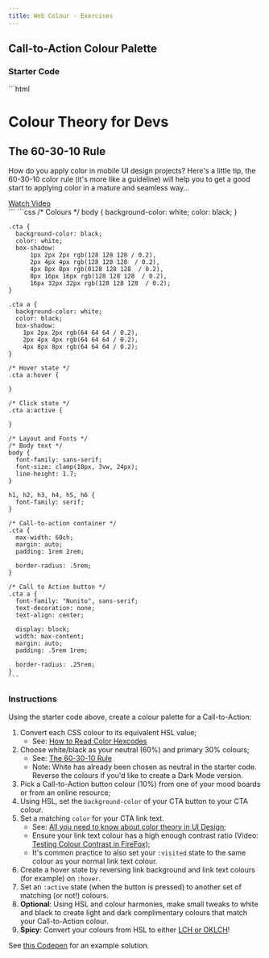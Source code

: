 ```yaml
---
title: Web Colour - Exercises
---
```


## Call-to-Action Colour Palette
### Starter Code
<Tabs>
  <TabItem label="index.html">
    ```html
    <h1>Colour Theory for Devs</h1>
    <article class="cta">
      <h2>The 60-30-10 Rule</h2>
      <p>How do you apply color in mobile UI design projects? Here's a little tip, the 60-30-10 color rule (it's more like a guideline) will help you to get a good start to applying color in a mature and seamless way...</p>
      <a href="https://www.youtube.com/watch?v=UWwNIMHFdW4">Watch Video</a>
    </article>
    ```
  </TabItem>
  <TabItem label="style.css">
    ```css
    /* Colours */
    body {
      background-color: white;
      color: black;
    }

    .cta {
      background-color: black;
      color: white;
      box-shadow:
          1px 2px 2px rgb(128 128 128 / 0.2),
          2px 4px 4px rgb(128 128 128  / 0.2),
          4px 8px 8px rgb(0128 128 128  / 0.2),
          8px 16px 16px rgb(128 128 128  / 0.2),
          16px 32px 32px rgb(128 128 128  / 0.2);
    }

    .cta a {
      background-color: white;
      color: black;
      box-shadow:
        1px 2px 2px rgb(64 64 64 / 0.2),
        2px 4px 4px rgb(64 64 64 / 0.2),
        4px 8px 8px rgb(64 64 64 / 0.2);
    }

    /* Hover state */
    .cta a:hover {

    }

    /* Click state */
    .cta a:active {

    }

    /* Layout and Fonts */
    /* Body text */
    body {
      font-family: sans-serif;
      font-size: clamp(18px, 3vw, 24px);
      line-height: 1.7;
    }

    h1, h2, h3, h4, h5, h6 {
      font-family: serif;
    }

    /* Call-to-action container */
    .cta {
      max-width: 60ch;
      margin: auto;
      padding: 1rem 2rem;
      
      border-radius: .5rem;
    }

    /* Call to Action button */
    .cta a {
      font-family: "Nunito", sans-serif;
      text-decoration: none;
      text-align: center;

      display: block;
      width: max-content;
      margin: auto;
      padding: .5rem 1rem;
      
      border-radius: .25rem;
    }
    ```
  </TabItem>
</Tabs>

### Instructions
Using the starter code above, create a colour palette for a Call-to-Action:
<Steps>
1. Convert each CSS colour to its equivalent HSL value;
    - See: [How to Read Color Hexcodes](https://www.youtube.com/watch?v=eqZqx6lRPe0)
2. Choose white/black as your neutral (60%) and primary 30% colours;
    - See: [The 60-30-10 Rule](https://www.youtube.com/watch?v=UWwNIMHFdW4)
    - Note: White has already been chosen as neutral in the starter code. Reverse the colours if you'd like to create a Dark Mode version. 
3. Pick a Call-to-Action button colour (10%) from one of your mood boards or from an online resource;
4. Using HSL, set the `background-color` of your CTA button to your CTA colour.
5. Set a matching `color` for your CTA link text.
    - See: [All you need to know about color theory in UI Design](https://atmos.style/blog/color-theory-ui-design);
    - Ensure your link text colour has a high enough contrast ratio (Video: [Testing Colour Contrast in FireFox](https://www.youtube.com/watch?v=eBefjaWud-M));
    - It's common practice to also set your `:visited` state to the same colour as your normal link text colour.
5. Create a hover state by reversing link background and link text colours (for example) on `:hover`.
6. Set an `:active` state (when the button is pressed) to another set of matching (or not!) colours.
7. **Optional**: Using HSL and colour harmonies, make small tweaks to white and black to create light and dark complimentary colours that match your Call-to-Action colour.
8. **Spicy**: Convert your colours from HSL to either [LCH or OKLCH](https://atmos.style/blog/lch-vs-oklch)!
</Steps>

See [this Codepen](https://codepen.io/acidtone/pen/qBeGbGW) for an example solution.

